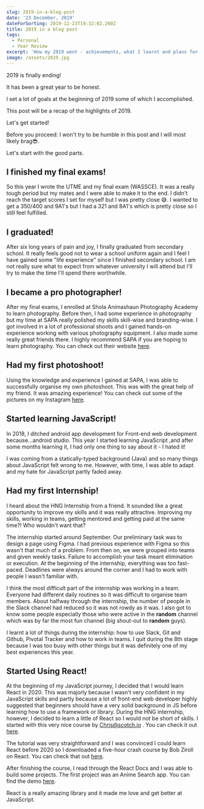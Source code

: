 ```yaml
---
slug: 2019-in-a-blog-post
date: '23 December, 2019'
dateForSorting: 2019-12-23T19:32:02.260Z
title: 2019 in a blog post
tags:
  - Personal
  - Year Review
excerpt: 'How my 2019 went - achievements, what I learnt and plans for 2020'
image: /assets/2019.jpg
---
```

2019 is finally ending!

It has been a great year to be honest.

I set a lot of goals at the beginning of 2019 some of which I accomplished.

This post will be a recap of the highlights of 2019.

Let's get started!

Before you proceed: I won't try to be humble in this post and I will most likely brag😎.

Let's start with the good parts.

## I finished my final exams!

So this year I wrote the UTME and my final exam (WASSCE). It was a really tough period  but my mates and I were able to make it to the end. I didn't reach the target scores I set for myself but I was pretty close 😅. I wanted to get a 350/400 and 9A1's but I had a 321 and 8A1's which is pretty close so I still feel fulfilled.

## I graduated!

After six long years of pain and joy, I finally graduated from secondary school. It really feels good not to wear a school uniform again and I feel I have gained some "life experience" since I finished secondary school. I am not really sure what to expect from whatever university I will attend but I'll try to make the time I'll spend there worthwhile.

## I became a pro photographer!

After my final exams, I enrolled at Shola Animashaun Photography Academy to learn photography. Before then, I had some experience in photography but my time at SAPA really polished my skills skill-wise and branding-wise. I got involved in a lot of professional shoots and I gained hands-on experience working with various photography equipment. I also made some really great friends there. I highly recommend SAPA if you are hoping to learn photography. You can check out their website [here](http://sholaanimashaun.com/academy/).

## Had my first photoshoot!

Using the knowledge and experience I gained at SAPA, I was able to successfully organise my own photoshoot. This was with the great help of my friend. It was amazing experience! You can check out some of the pictures on my Instagram [here](https://www.instagram.com/p/B150cpPAs8c/?utm_source=ig_web_copy_link).

## Started learning JavaScript!

In 2018, I ditched android app development for Front-end web development because...android studio. This year I started learning JavaScript ,and after some months learning it, I had only one thing to say about it - I hated it!

I was coming from a statically-typed background (Java) and so many things about JavaScript felt wrong to me. However, with time, I was able to adapt and my hate for JavaScript partly faded away.

## Had my first Internship!

I heard about the HNG Internship from a friend. It sounded like a great opportunity to improve my skills and it was really attractive. Improving my skills, working in teams, getting mentored and getting paid at the same time?! Who wouldn't want that?

The internship started around September. Our preliminary task was to design a page using Figma. I had previous experience with Figma so this wasn't that much of a problem. From then on, we were grouped into teams and given weekly tasks. Failure to accomplish your task meant elimination or execution. At the beginning of the internship, everything was too fast-paced. Deadlines were always around the corner and I had to work with people I wasn't familiar with. 

I think the most difficult part of the internship was working in a team. Everyone had different daily routines so it was difficult to organise team members. About halfway through the internship, the number of people in the Slack channel had reduced so it was not rowdy as it was. I also got to know some people especially those who were active in the **random** channel which was by far the most fun channel (big shout-out to **random** guys). 

I learnt a lot of things during the internship: how to use Slack, Git and Github, Pivotal Tracker and how to work in teams.  I quit during the 8th stage because I was too busy with other things but it was definitely one of my best experiences this year.

## Started Using React!

At the beginning of my JavaScript journey, I decided that I would learn React in 2020. This was majorly because I wasn't very confident in my JavaScript skills and partly because a lot of front-end web developer highly suggested that beginners should have a very solid background in JS before learning how to use a framework or library. During the HNG internship, however, I decided to learn a little of React so I would not be short of skills. I started with this very nice course by Chris@scotch.io . You can check it out [here](https://scotch.io/starters/react/getting-started-with-react-2019-edition). 

The tutorial was very straightforward and I was convinced I could learn React before 2020 so I downloaded a five-hour crash course by Bob Ziroll on React. You can check that out [here](https://www.youtube.com/watch?v=DLX62G4lc44).

After finishing the course, I read through the React Docs and I was able to build some projects. The first project was an Anime Search app. You can find the demo [here](https://nodejss.github.io/AnimeSearch/). 

React is a really amazing library and it made me love and get better at JavaScript.
